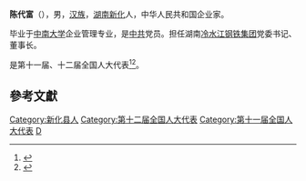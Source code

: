 '''陈代富'''（{{bd|1952年||}}），男，[[汉族|汉族]]，[[湖南|湖南]][[新化县|新化]]人，中华人民共和国企业家。

毕业于[[中南大学|中南大学]]企业管理专业，是[[中共|中共]]党员。担任湖南[[冷水江钢铁集团|冷水江钢铁集团]]党委书记、董事长。

是第十一届、十二届全国人大代表<ref>{{cite news|title=全国人大代表信息-陈代富|url= http://210.82.31.1:8084/delegate/viewDelegate.action?dbid=111737|accessdate=2013-04-05|newspaper=全国人大网|archive-url=https://web.archive.org/web/20140514075950/http://www.npc.gov.cn/delegate/viewDelegate.action?dbid=111737|archive-date=2014-05-14|dead-url=yes}}</ref><ref>{{cite news|title=全国人大代表信息-陈代富|url= http://210.82.31.1:8084/delegate/viewDelegate.action?dbid=121705|accessdate=2013-04-05|newspaper=全国人大网|archive-url=https://web.archive.org/web/20140514082757/http://www.npc.gov.cn/delegate/viewDelegate.action?dbid=121705|archive-date=2014-05-14|dead-url=yes}}</ref>。

== 參考文獻 ==
{{reflist}}

{{中国政治人物小作品}}

[[Category:新化县人|Category:新化县人]]
[[Category:第十二届全国人大代表|Category:第十二届全国人大代表]]
[[Category:第十一届全国人大代表|Category:第十一届全国人大代表]]
[[Category:陈姓|D]]